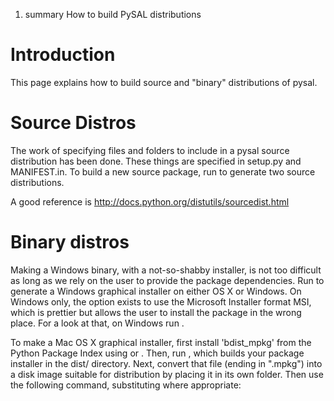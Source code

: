 ﻿#summary How to build PySAL distributions

= Introduction =

This page explains how to build source and "binary" distributions of pysal. 

= Source Distros =

The work of specifying files and folders to include in a pysal source distribution has been done.  These things are specified in setup.py and MANIFEST.in.  To build a new source package, run {{{python setup.py sdist --formats=gztar,zip}}} to generate two source distributions. 

A good reference is http://docs.python.org/distutils/sourcedist.html

= Binary distros =

Making a Windows binary, with a not-so-shabby installer, is not too difficult as long as we rely on the user to provide the package dependencies.  Run {{{python setup.py bdist_wininst}}} to generate a Windows graphical installer on either OS X or Windows. On Windows only, the option exists to use the Microsoft Installer format MSI, which is prettier but allows the user to install the package in the wrong place. For a look at that, on Windows run {{{python setup.py bdist --formats=msi}}}. 

To make a Mac OS X graphical installer, first install 'bdist_mpkg' from the Python Package Index using {{{easy_install bdist_mpkg}}} or {{{pip install bdist_mpkg}}}. Then, run {{{bdist_mpkg setup.py build}}}, which builds your package installer in the dist/ directory.  Next, convert that file (ending in ".mpkg") into a disk image suitable for distribution by placing it in its own folder. Then use the following command, substituting where appropriate: 
{{{hdiutil create -fs HFS+ -srcfolder new_folder/ desired_filename.dmg}}}